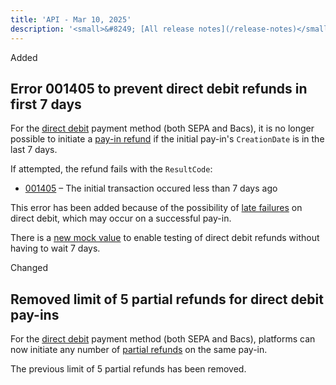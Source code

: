 ```yaml
---
title: 'API - Mar 10, 2025'  
description: '<small>&#8249; [All release notes](/release-notes)</small>'  
---
```


<div class="release-notes-page">

<div class="pill pill-green">Added</div>

## Error 001405 to prevent direct debit refunds in first 7 days

For the [direct debit](/guides/payment-methods/banking/direct-debit) payment method (both SEPA and Bacs), it is no longer possible to initiate a [pay-in refund](/api-reference/refunds/create-refund-payin) if the initial pay-in's `CreationDate` is in the last 7 days.

If attempted, the refund fails with the `ResultCode`: 

- [001405](/errors/codes/001405) – The initial transaction occured less than 7 days ago

This error has been added because of the possibility of [late failures](/guides/payment-methods/banking/direct-debit#late-failures%2C-chargebacks-and-refunds) on direct debit, which may occur on a successful pay-in.

There is a [new mock value](/testing/payment-methods#direct-debit-refunds) to enable testing of direct debit refunds without having to wait 7 days.

<div class="pill pill-orange">Changed</div>

## Removed limit of 5 partial refunds for direct debit pay-ins

For the [direct debit](/guides/payment-methods/banking/direct-debit) payment method (both SEPA and Bacs), platforms can now initiate any number of [partial refunds](/api-reference/refunds/create-refund-payin) on the same pay-in.

The previous limit of 5 partial refunds has been removed.

</div>